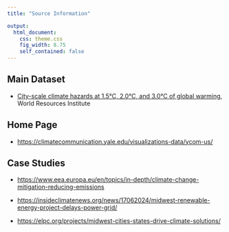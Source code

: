 ```yaml
---
title: "Source Information"

output:
  html_document:
    css: theme.css
    fig_width: 8.75
    self_contained: false
---
```


## Main Dataset

-   [City-scale climate hazards at 1.5°C, 2.0°C, and 3.0°C of global warming](https://datasets.wri.org/datasets/city-scale-climate-hazard-indicators-warming-scenarios?map=eyJ2aWV3U3RhdGUiOnsibGF0aXR1ZGUiOjAsImxvbmdpdHVkZSI6MCwiem9vbSI6MywiYmVhcmluZyI6MCwicGl0Y2giOjAsInBhZGRpbmciOnsidG9wIjowLCJib3R0b20iOjAsImxlZnQiOjAsInJpZ2h0IjowfX0sImJhc2VtYXAiOiJsaWdodCIsImJvdW5kYXJpZXMiOmZhbHNlLCJsYWJlbHMiOiJkYXJrIiwiYWN0aXZlTGF5ZXJHcm91cHMiOltdLCJib3VuZHMiOnsiYmJveCI6bnVsbCwib3B0aW9ucyI6e319LCJsYXllcnNQYXJzZWQiOltdfQ%3D%3D), World Resources Institute

## Home Page

-   <https://climatecommunication.yale.edu/visualizations-data/ycom-us/>

## Case Studies

-   <https://www.eea.europa.eu/en/topics/in-depth/climate-change-mitigation-reducing-emissions>

-   <https://insideclimatenews.org/news/17062024/midwest-renewable-energy-project-delays-power-grid/>

-   <https://elpc.org/projects/midwest-cities-states-drive-climate-solutions/>
